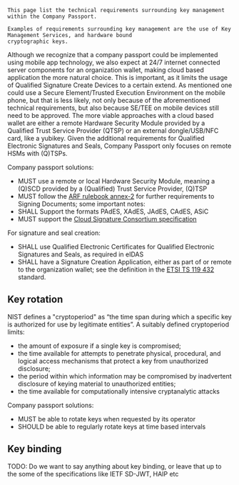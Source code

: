 
<Title size="large" variant="primary">
  Key Management
</Title>

<Callout variant="primary">

    This page list the technical requirements surrounding key management within the Company Passport.

    Examples of requirements surrounding key management are the use of Key Management Services, and hardware bound
    cryptographic keys.

</Callout>

Although we recognize that a company passport could be implemented using mobile app technology, we also expect at 24/7 internet connected server components for an organization wallet, making cloud based application the more natural choice. This is important, as it limits the usage of Qualified Signature Create Devices to a certain extend.
As mentioned one could use a Secure Element/Trusted Execution Environment on the mobile phone, but that is less likely, not only because of the aforementioned technical requirements, but also because SE/TEE on mobile devices still need to be approved.
The more viable approaches with a cloud based wallet are either a remote Hardware Security Module provided by a Qualified Trust Service Provider (QTSP) or an external dongle/USB/NFC card, like a yubikey. Given the additional requirements for Qualified Electronic Signatures and Seals, Company Passport only focuses on remote HSMs with (Q)TSPs.

Company passport solutions:

- MUST use a remote or local Hardware Security Module, meaning a (Q)SCD provided by a (Qualified) Trust Service Provider, (Q)TSP
- MUST follow the [ARF rulebook annex-2](https://github.com/eu-digital-identity-wallet/eudi-doc-architecture-and-reference-framework/blob/main/docs/annexes/annex-2/annex-2-high-level-requirements.md#a2316-topic-16---signing-documents-with-eudi-wallet) for further requirements to Signing Documents; some important notes:
- SHALL Support the formats PAdES, XAdES, JAdES, CAdES, ASiC
- MUST support the [Cloud Signature Consortium specification](https://cloudsignatureconsortium.org/resources/)

For signature and seal creation:

- SHALL use Qualified Electronic Certificates for Qualified Electronic Signatures and Seals, as required in eIDAS
- SHALL have a Signature Creation Application, either as part of or remote to the organization wallet; see the definition in the [ETSI TS 119 432](https://portal.etsi.org/webapp/WorkProgram/Report_WorkItem.asp?WKI_ID=58831&curItemNr=1&totalNrItems=1&optDisplay=10&titleType=all&qSORT=HIGHVERSION&qETSI_ALL=&SearchPage=TRUE&qETSI_NUMBER=119+432&qINCLUDE_SUB_TB=True&qINCLUDE_MOVED_ON=&qSTOP_FLG=N&qKEYWORD_BOOLEAN=OR&qCLUSTER_BOOLEAN=OR&qFREQUENCIES_BOOLEAN=OR&qSTOPPING_OUTDATED=&butExpertSearch=Search&includeNonActiveTB=FALSE&includeSubProjectCode=FALSE&qREPORT_TYPE=SUMMARY) standard.

## Key rotation

NIST defines a "cryptoperiod" as “the time span during which a specific key is authorized for use by legitimate entities”. A suitably defined cryptoperiod limits:

- the amount of exposure if a single key is compromised;
- the time available for attempts to penetrate physical, procedural, and logical access mechanisms that protect a key from unauthorized disclosure;
- the period within which information may be compromised by inadvertent disclosure of keying material to unauthorized entities;
- the time available for computationally intensive cryptanalytic attacks

Company passport solutions:

- MUST be able to rotate keys when requested by its operator
- SHOULD be able to regularly rotate keys at time based intervals

## Key binding

TODO: Do we want to say anything about key binding, or leave that up to the some of the specifications like IETF SD-JWT, HAIP etc
